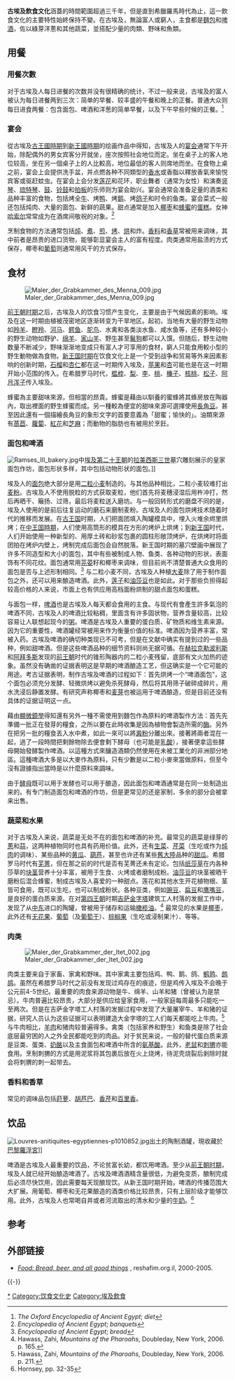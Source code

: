 '''古埃及飲食文化'''涵蓋的時間範圍超過三千年，但是直到希臘羅馬時代為止，這一飲食文化的主要特性始終保持不變。在古埃及，無論富人或窮人，主食都是[[麵包|麵包]]和[[啤酒|啤酒]]，佐以綠芽洋蔥和其他蔬菜，並搭配少量的肉類、野味和魚類。

==用餐==
===用餐次數===
对于古埃及人每日进餐的次数并没有很精确的统计，不过一般来说，古埃及的富人被认为每日进餐两到三次：简单的早餐、较丰盛的午餐和晚上的正餐。普通大众则每日进食两餐：包含面包、啤酒和洋葱的简单早餐，以及下午早些时候的正餐。<ref>''The Oxford Encyclopedia of Ancient Egypt''; ''diet''</ref>

===宴会===
從古埃及[[古王國時期|古王國時期]]到[[新王國時期|新王國時期]]的绘画作品中得知，古埃及人的[[宴会|宴会]]通常下午开始，除配偶外的男女宾客分开就坐，座次按照社会地位而定。坐在桌子上的客人地位较高，坐在另一個桌子上的人比較高，地位最低的客人则席地而坐。在食物上桌之前，宴会上会提供洗手盆，并点燃各种不同類型的[[香水|香水]]或香脂以釋放香氣來愉悦宾客或驱赶蚊虫。在宴会上会分发[[莲花|莲花]]和花环，职业舞者（通常为女性）和演奏[[竖琴|竖琴]]、[[琉特琴|琉特琴]]、[[鼓|鼓]]、[[铃鼓|铃鼓]]和[[拍板|拍板]]的乐师则为宴会助兴。宴会通常会准备足量的酒类和品种丰富的食物，包括烤全[[牛|牛]]、烤[[鸭|鸭]]、烤[[鹅|鹅]]、烤[[鳩鴿科|鸽子]]和时令的鱼类。宴会菜式一般还包括炖肉、大量的面包、新鲜的蔬果。甜点通常是加入[[椰枣|椰枣]]和[[蜂蜜|蜂蜜]]的[[蛋糕|蛋糕]]。女神[[哈索尔|哈索尔]]常常成为在酒席间敬祝的对象。<ref>''Encyclopedia of Ancient Egypt''; ''banquets''</ref>

烹制食物的方法通常包括[[燉煮|炖]]、[[沸騰|煮]]、[[煎|煎]]、[[燒烤|烤]]、[[烘焙|烘]]和炸。[[香料|香料]]和[[香草|香草]]常被用来调味，其中前者是昂贵的进口货物，能够彰显宴会主人的富有程度。肉类通常用盐渍的方式保存，椰枣和[[葡萄乾|葡萄]]则通常用风干的方式保存。

==食材==
[[Image:Maler_der_Grabkammer_des_Menna_009.jpg|thumb]]

[[前王朝时期|前王朝时期]]之后，古埃及人的饮食习惯产生变化，主要是由于气候因素的影响。埃及在这一时期由植被茂密地区逐渐转变为干旱地区。起初，当地有大量的野生动物如[[羚羊|羚羊]]、[[瞪羚|瞪羚]]、[[河马|河马]]、[[鳄鱼|鳄鱼]]、[[鸵鸟|鸵鸟]]、水禽和各类淡水鱼、咸水鱼等，还有多种较小的野生动物如野驴、[[绵羊|绵羊]]、[[家山羊|家山羊]]、野[[家牛|牛]]甚至[[鬣狗|鬣狗]]都可以入馔。但随后，野生动物数量不断减少，野味渐渐地变成只有富人才可享用的食材，窮人只能食用較小型的野生動物做為食物。[[新王国时期|新王国时期]]在饮食文化上是一个受到战争和贸易等外来因素影响的创新时期，[[石榴|石榴]]和[[杏仁|杏仁]]都在这一时期传入埃及，[[苹果|苹果]]和[[杏|杏]]可能也是在这一时期开始小范围的传入。在希腊罗马时代，[[榅桲|榅桲]]、[[梨|梨]]、[[李|李]]、[[桃|桃]]、[[榛子|榛子]]、[[核桃|核桃]]、[[松子|松子]]、[[阿月浑子|阿月浑子]]传入埃及。

蜂蜜為主要甜味來源，但相當的昂貴。蜂蜜是藉由以馴養的蜜蜂將其蜂房放在陶器內，取出裡面的野生蜂蜜而成。另一種較為便宜的甜味來源可選擇使用[[長角豆|長角豆]]。甚至因此還有一個描繪長角豆的象形文字的首要意義為「甜蜜；愉快的」。油類來源有[[萵苣|萵苣]]、[[蘿蔔|蘿蔔]]、[[紅花|紅花]]和[[芝麻油|芝麻]]；而動物的脂肪也有被用於烹飪。

===面包和啤酒===
{{Hiero|麵包|<hiero>
X1-X2-X3-X4-X5-X6-X7-X8-N29
</hiero>|align=right|era=egypt}}
[[Image:Ramses_III_bakery.jpg|thumb]]中[[埃及第二十王朝|埃及第二十王朝]]的[[拉美西斯三世|拉美西斯三世]]墓穴雕刻展示的皇家面包作坊，面包形状多样，其中包括动物形状的面包。]]

埃及人的[[面包|面包]]绝大部分是用[[二粒小麦|二粒小麦]]制造的。与其他品种相比，二粒小麦较难打出[[麦粉|麦粉]]。古埃及人不使用脱粒的方式获取麦粒，他们首先将麦穗浸湿后用杵冲打，然后再晒干、簸扬、过筛，最后将麦粒送入磨坊。与一般回转形式的磨盘不同的是，埃及人使用的是前后往复运动的磨石来磨制麦粉。古埃及人的面包烘烤技术随着时代的推移而发展。在[[古王国|古王国]]时期，人们把面团填入陶罐模具中，埋入火堆余烬里烘烤；在[[中王国時期|中王国時期]]，人们使用高筒形的模具在方形的烤炉上烘烤；到[[新王国|新王国]]时代，人们开始使用一种新型的、用厚土砖和砂浆包裹的圆柱形敞顶烤炉，在烘烤时将面团拍在烤炉内壁上，烤制完成后面包会自然脱落。新王国时期的墓穴壁画中展现了许多不同造型和大小的面包，其中有些被制成人物、鱼类、各种动物的形状，表面饰有不同花纹。面包通常用[[芫荽|芫荽]]籽和椰枣来调味，但目前尚不清楚普通大众食用的面包是否与上述形制相同。<ref>''Encyclopedia of Ancient Egypt''; ''bread''</ref> 与二粒小麦不同，古埃及人种植[[大麦|大麦]]除了用于制作面包之外，还可以用来酿造啤酒。此外，[[莲子|莲子]]和[[油莎豆|油莎豆]]也是如此。对于那些负担得起较高价格的人来说，市面上也有供应用高档面粉烘制的甜点面包和蛋糕。

与面包一样，[[啤酒|啤酒]]也是古埃及人每天都会食用的主食。与现代有會產生許多氣泡的啤酒不同，古埃及人的啤酒比较粘稠，里面含有许多固状物，营养含量较高，比较容易让人联想起现今的[[粥|粥]]。啤酒是古埃及人重要的蛋白质、矿物质和维生素来源。因为它的重要性，啤酒罐经常被用来作为衡量价值的标准。啤酒因为营养丰富，常被入药。古埃及啤酒的确切种类现已不可考，但是在文献中确实有提到过的一些品种，例如甜啤酒。但是这些啤酒品种的细节资料则尚无据可循。在[[赫拉克勒波利斯|赫拉克勒波利斯]]和[[阿拜多斯|阿拜多斯]]发现的[[前王朝|前王朝]]时代的锥形陶器内的二粒小麦残留，底部有文火加热的迹象。虽然没有确凿的证据表明这是早期的啤酒酿造工艺，但这确实是一个它可能的用途。考古证据表明，制作古埃及啤酒的过程如下：首先烘烤一个“啤酒面包”，这个面包必须充分发酵、轻微烘烤以避免杀死酵母，然后将其用筛子破碎成碎片，用水洗浸后静置发酵。有研究声称椰枣和[[麦芽|麦芽]]也被运用于啤酒酿造，但是目前还没有具体的证据证明这一点。

藉由[[顯微鏡學|顯微鏡學]]得知還有另外一種不需使用到麵包作為原料的啤酒製作方法：首先先準備一批正在發芽的糧食，之所以要在此時收集是因為植物會製造所需的[[酶|酶]]。另外在把另一批的糧食丟入水中煮，如此一來可以將[[澱粉|澱粉]]分離出來。接著將兩者混在一起，過了一段時間把剩餘物除去便會剩下酵母（也可能是[[乳酸|乳酸]]），接著便拿這些酵母開始發酵製作啤酒。以這種方式來釀造酒類仍然使用在未被工業化的非洲部分地區。這種啤酒大多是以大麥作為原料，只有少數是以二粒小麥來當做原料，但至今沒有證據指出當時是以什麼原料來調味。

由于[[酵母|酵母]]既可以用于发酵也可以用于酿造，因此面包和啤酒通常是在同一处制造出来的。有专门制造面包和啤酒的作坊，但是更常见的还是家制，多余的部分会被拿来出售。

===蔬菜和水果===
对于古埃及人来说，蔬菜是无处不在的面包和啤酒的补充。最常见的蔬菜是绿芽的[[蔥|蔥]]和[[蒜|蒜]]，这两种植物同时也具有药用价值。此外，还有[[生菜|生菜]]、[[芹菜|芹菜]]（生吃或作为[[燉煮|炖肉]]的调味）、某些品种的[[黄瓜|黄瓜]]、[[葫芦|葫芦]]，甚至也许还有某些[[舊大陸|舊大陸]]品种的[[甜瓜|甜瓜]]。希腊罗马时代有[[芜菁|芜菁]]，但在那之前的时代是否有芜菁还未有定论。包括[[纸莎草|纸莎草]]在内各种莎草的[[块茎|块茎]]营养十分丰富，被用于生食、火烤或者磨制成粉。[[油莎豆|油莎豆]]的块茎被晒干磨粉后混合蜂蜜，制成古埃及人喜爱的一种甜点。莲花和其他水生开花植物根、茎皆可食用，既可以生吃，也可以制成粉状。各种豆类，例如[[豌豆|豌豆]]、[[扁豆|扁豆]]和[[鹰嘴豆|鹰嘴豆]]，是良好的蛋白质来源。在对[[第四王朝|第四王朝]]时期[[吉萨金字塔|吉萨金字塔]]建筑工人村落的发掘工作中，发现了从[[中东|中东]]进口的陶罐，曾被用于储存和运输[[橄榄油|橄榄油]]。<ref>Hawass, Zahi, ''Mountains of the Pharoahs'', Doubleday, New York, 2006. p. 165.</ref> 最常见的水果是[[椰枣|椰枣]]，此外还有[[无花果|无花果]]、[[葡萄|葡萄]]（及[[葡萄干|葡萄干]]）、[[油棕榈|棕榈果]]（生吃或浸制果汁）、{{fact|[[鳄梨|鳄梨]]|date=2018-06-27}}等等。

===肉类===
[[Image:Maler_der_Grabkammer_der_Itet_002.jpg|thumb]]

肉类主要来自于家畜、家禽和野味。其中家禽主要包括鸡、鸭、鹅、鸽、[[鹌鹑|鹌鹑]]、[[鹧鸪|鹧鸪]]。虽然在希腊罗马时代之前没有发现过鸡存在的痕迹，但是鸡传入埃及不会晚于公元前4-5世纪。最重要的肉食来源动物是牛、绵羊、山羊和猪（曾被认为是禁忌）。牛肉普遍比较昂贵，大部分是供应给皇家食用，一般家庭每周最多只能吃一至两次。但是在吉萨金字塔工人村落的发掘过程中发现了大量屠宰牛、羊和猪的证据，研究人员认为这些证据可以表明建造大金字塔的工人们每天都能吃上牛肉。<ref>Hawass, Zahi, ''Mountains of the Pharoahs'', Doubleday, New York, 2006. p. 211.</ref> 与牛肉相比，[[羊肉|羊肉]]和猪肉较普遍得多。禽类（包括家养和野生）和鱼类是除了社会底层最穷困的人之外全民都能吃到的肉品。对于贫民来说，一般的替代蛋白质来源是豆类、蛋类、[[奶酪|奶酪]]以及主食面包和啤酒中所含的[[氨基酸|氨基酸]]。此外，[[老鼠|老鼠]]和[[刺猬|刺猬]]亦能食用。烹制刺猬的方式是用泥浆将其包裹后放在火上烧烤，待泥壳烧裂后剥除时就会将刺猬的刺一起带去。

===香料和香草===
常见的调味品包括[[莳萝|莳萝]]、[[胡芦巴|胡芦巴]]、[[香芹|香芹]]和[[百里香|百里香]]。

==饮品==
[[Image:Louvres-anitiquites-egyptiennes-p1010852.jpg|thumb]]出土的陶制酒罐，現收藏於[[巴黎|巴黎]][[羅浮宮|羅浮宮]]]]

啤酒是古埃及人最重要的饮品，不论贫富长幼，都饮用啤酒。至少从[[前王朝时期|前王朝时期]]，埃及人就已经开始酿造啤酒了。古埃及啤酒酒精含量很低，为避免变质，酿制完成后必须尽快饮用，因此需要每天现酿现饮。从新王国时期开始，啤酒的传播范围大大扩展。用葡萄、椰枣和无花果酿造的酒类价格比较昂贵，只有上层阶级才能够饮用。此外，古埃及人也常喝自井或者河流取出的清水和少量的[[牛奶|牛奶]]。<ref>Hornsey, pp. 32-35</ref>

==参考==
{{reflist}}

==外部链接==
*[http://www.reshafim.org.il/ad/egypt/timelines/topics/food.htm ''Food: Bread, beer, and all good things''] {{Wayback|url=http://www.reshafim.org.il/ad/egypt/timelines/topics/food.htm |date=20190318092848 }}, reshafim.org.il, 2000-2005.

{{-}}
{{古埃及相关}}

[[Category:古埃及|*]]
[[Category:饮食文化史|Category:饮食文化史]]
[[Category:埃及飲食|Category:埃及飲食]]